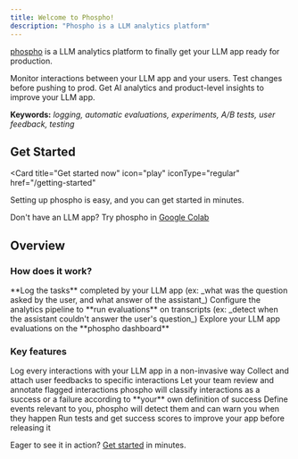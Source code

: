 ```yaml
---
title: Welcome to Phospho!
description: "Phospho is a LLM analytics platform"
---
```


[phospho](https://phospho.ai/) is a LLM analytics platform to finally get your LLM app ready for production.

Monitor interactions between your LLM app and your users. Test changes before pushing to prod. Get AI analytics and product-level insights to improve your LLM app.

**Keywords:** _logging, automatic evaluations, experiments, A/B tests, user feedback, testing_

## Get Started

<Card
  title="Get started now"
  icon="play"
  iconType="regular"
  href="/getting-started"
>
  Setting up phospho is easy, and you can get started in minutes.
</Card>

Don't have an LLM app? Try phospho in [Google Colab](https://colab.research.google.com/drive/1Wv9KHffpfHlQCxK1VGvP_ofnMiOGK83Q)

## Overview

### How does it work?

<Steps>
  <Step title="Log">
    **Log the tasks** completed by your LLM app (ex: _what was the question
    asked by the user, and what answer of the assistant_)
  </Step>
  <Step title="Run evals">
    Configure the analytics pipeline to **run evaluations** on transcripts (ex:
    _detect when the assistant couldn't answer the user's question_)
  </Step>
  <Step title="Explore">
    Explore your LLM app evaluations on the **phospho dashboard**
  </Step>
</Steps>

### Key features

<CardGroup>
  <Card title="Logging">
    Log every interactions with your LLM app in a non-invasive way
  </Card>
  <Card title="User Feedback">
    Collect and attach user feedbacks to specific interactions
  </Card>
  <Card title="Review and Annotate">
    Let your team review and annotate flagged interactions
  </Card>
  <Card title="Automatic Evaluation">
    phospho will classify interactions as a success or a failure according to
    **your** own definition of success
  </Card>
  <Card title="Automatic event detection">
    Define events relevant to you, phospho will detect them and can warn you
    when they happen
  </Card>
  <Card title="Offline Testing">
    Run tests and get success scores to improve your app before releasing it
  </Card>
</CardGroup>

Eager to see it in action? [Get started](/getting-started) in minutes.
